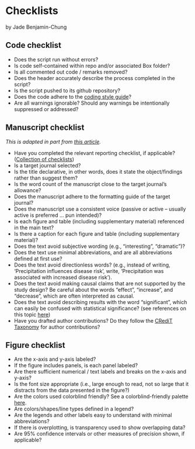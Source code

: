 # Checklists

by Jade Benjamin-Chung 

## Code checklist
- Does the script run without errors?
- Is code self-contained within repo and/or associated Box folder?
- Is all commented out code / remarks removed? 
- Does the header accurately describe the process completed in the script? 
- Is the script pushed to its github repository?
- Does the code adhere to the [coding style guide](https://jadebc.github.io/lab-manual/coding-style.html)? 
- Are all warnings ignorable? Should any warnings be intentionally suppressed or addressed?


## Manuscript checklist
*This is adapted in part from [this article](https://www.nature.com/articles/d41586-019-01431-z).*

- Have you completed the relevant reporting checklist, if applicable? ([Collection of checklists](https://www.equator-network.org/about-us/what-is-a-reporting-guideline/))
- Is a target journal selected?
- Is the title declarative, in other words, does it state the object/findings rather than suggest them?
- Is the word count of the manuscript close to the target journal's allowance?
- Does the manuscript adhere to the formatting guide of the target journal?
- Does the manuscript use a consistent voice (passive or active -- usually active is preferred ... pun intended)?
- Is each figure and table (including supplementary material) referenced in the main text?
- Is there a caption for each figure and table (including supplementary material)?
- Does the text avoid subjective wording (e.g., "interesting", "dramatic")?
- Does the text use minimal abbreviations, and are all abbreviations defined at first use?
- Does the text avoid directionless words? (e.g., instead of writing, ‘Precipitation influences disease risk’, write, ‘Precipitation was associated with increased disease risk’). 
- Does the text avoid making causal claims that are not supported by the study design? Be careful about the words "effect", "increase", and "decrease", which are often interpreted as causal. 
- Does the text avoid describing results with the word "significant", which can easily be confused with statistical significance? (see references on this topic [here](https://journals.lww.com/epidem/Fulltext/2001/05000/The_Value_of_P.2.aspx))
- Have you drafted author contributions? Do they follow the [CRediT Taxonomy](https://journals.plos.org/plosone/s/authorship/?utm_source=plos&utm_medium=blog&utm_campaign=plos-1607-credit#loc-author-contributions) for author contributions?

## Figure checklist
- Are the x-axis and y-axis labeled?
- If the figure includes panels, is each panel labeled?
- Are there sufficient numerical / text labels and breaks on the x-axis and y-axis? 
- Is the font size appropriate (i.e., large enough to read, not so large that it distracts from the data presented in the figure?)
- Are the colors used colorblind friendly? See a colorblind-friendly palette [here](http://www.cookbook-r.com/Graphs/Colors_(ggplot2)/#a-colorblind-friendly-palette).
- Are colors/shapes/line types defined in a legend?
- Are the legends and other labels easy to understand with minimal abbreviations? 
- If there is overplotting, is transparency used to show overlapping data? 
- Are 95% confidence intervals or other measures of precision shown, if applicable?

